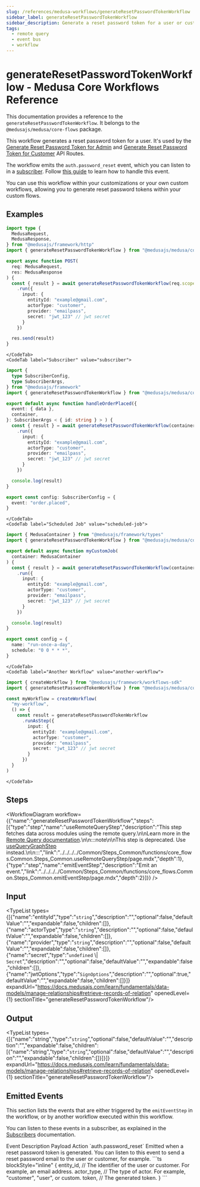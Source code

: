 ```yaml
---
slug: /references/medusa-workflows/generateResetPasswordTokenWorkflow
sidebar_label: generateResetPasswordTokenWorkflow
sidebar_description: Generate a reset password token for a user or customer.
tags:
  - remote query
  - event bus
  - workflow
---
```



# generateResetPasswordTokenWorkflow - Medusa Core Workflows Reference

This documentation provides a reference to the `generateResetPasswordTokenWorkflow`. It belongs to the `@medusajs/medusa/core-flows` package.

This workflow generates a reset password token for a user. It's used by the
[Generate Reset Password Token for Admin](https://docs.medusajs.com/api/admin#auth\_postactor\_typeauth\_providerresetpassword)
and [Generate Reset Password Token for Customer](https://docs.medusajs.com/api/store#auth\_postactor\_typeauth\_providerresetpassword)
API Routes.

The workflow emits the `auth.password_reset` event, which you can listen to in
a [subscriber](https://docs.medusajs.com/learn/fundamentals/events-and-subscribers). Follow
[this guide](https://docs.medusajs.com/resources/commerce-modules/auth/reset-password) to learn
how to handle this event.

You can use this workflow within your customizations or your own custom workflows, allowing you to
generate reset password tokens within your custom flows.

<SourceCodeLink link="https://github.com/medusajs/medusa/blob/fc377a136006df0f1c3d5cb6e0be340a486a03f0/packages/core/core-flows/src/auth/workflows/generate-reset-password-token.ts#L43" />

## Examples

<CodeTabs group="workflow-exection">
    <CodeTab label="API Route" value="api-route">
    
```ts title="src/api/workflow/route.ts"
import type {
  MedusaRequest,
  MedusaResponse,
} from "@medusajs/framework/http"
import { generateResetPasswordTokenWorkflow } from "@medusajs/medusa/core-flows"

export async function POST(
  req: MedusaRequest,
  res: MedusaResponse
) {
  const { result } = await generateResetPasswordTokenWorkflow(req.scope)
    .run({
      input: {
        entityId: "example@gmail.com",
        actorType: "customer",
        provider: "emailpass",
        secret: "jwt_123" // jwt secret
      }
    })

  res.send(result)
}
```

    </CodeTab>
    <CodeTab label="Subscriber" value="subscriber">
    
```ts title="src/subscribers/order-placed.ts"
import {
  type SubscriberConfig,
  type SubscriberArgs,
} from "@medusajs/framework"
import { generateResetPasswordTokenWorkflow } from "@medusajs/medusa/core-flows"

export default async function handleOrderPlaced({
  event: { data },
  container,
}: SubscriberArgs < { id: string } > ) {
  const { result } = await generateResetPasswordTokenWorkflow(container)
    .run({
      input: {
        entityId: "example@gmail.com",
        actorType: "customer",
        provider: "emailpass",
        secret: "jwt_123" // jwt secret
      }
    })

  console.log(result)
}

export const config: SubscriberConfig = {
  event: "order.placed",
}
```

    </CodeTab>
    <CodeTab label="Scheduled Job" value="scheduled-job">
    
```ts title="src/jobs/message-daily.ts"
import { MedusaContainer } from "@medusajs/framework/types"
import { generateResetPasswordTokenWorkflow } from "@medusajs/medusa/core-flows"

export default async function myCustomJob(
  container: MedusaContainer
) {
  const { result } = await generateResetPasswordTokenWorkflow(container)
    .run({
      input: {
        entityId: "example@gmail.com",
        actorType: "customer",
        provider: "emailpass",
        secret: "jwt_123" // jwt secret
      }
    })

  console.log(result)
}

export const config = {
  name: "run-once-a-day",
  schedule: "0 0 * * *",
}
```

    </CodeTab>
    <CodeTab label="Another Workflow" value="another-workflow">
    
```ts title="src/workflows/my-workflow.ts"
import { createWorkflow } from "@medusajs/framework/workflows-sdk"
import { generateResetPasswordTokenWorkflow } from "@medusajs/medusa/core-flows"

const myWorkflow = createWorkflow(
  "my-workflow",
  () => {
    const result = generateResetPasswordTokenWorkflow
      .runAsStep({
        input: {
          entityId: "example@gmail.com",
          actorType: "customer",
          provider: "emailpass",
          secret: "jwt_123" // jwt secret
        }
      })
  }
)
```

    </CodeTab>
  </CodeTabs>

## Steps

<WorkflowDiagram workflow={{"name":"generateResetPasswordTokenWorkflow","steps":[{"type":"step","name":"useRemoteQueryStep","description":"This step fetches data across modules using the remote query.\n\nLearn more in the [Remote Query documentation](https://docs.medusajs.com/learn/fundamentals/module-links/query).\n\n:::note\n\nThis step is deprecated. Use [useQueryGraphStep](../../../../Common/Steps_Common/functions/core_flows.Common.Steps_Common.useQueryGraphStep/page.mdx) instead.\n\n:::","link":"../../../../Common/Steps_Common/functions/core_flows.Common.Steps_Common.useRemoteQueryStep/page.mdx","depth":1},{"type":"step","name":"emitEventStep","description":"Emit an event.","link":"../../../../Common/Steps_Common/functions/core_flows.Common.Steps_Common.emitEventStep/page.mdx","depth":2}]}} />

## Input

<TypeList types={[{"name":"entityId","type":"`string`","description":"","optional":false,"defaultValue":"","expandable":false,"children":[]},{"name":"actorType","type":"`string`","description":"","optional":false,"defaultValue":"","expandable":false,"children":[]},{"name":"provider","type":"`string`","description":"","optional":false,"defaultValue":"","expandable":false,"children":[]},{"name":"secret","type":"`undefined` \\| `Secret`","description":"","optional":false,"defaultValue":"","expandable":false,"children":[]},{"name":"jwtOptions","type":"`SignOptions`","description":"","optional":true,"defaultValue":"","expandable":false,"children":[]}]} expandUrl="https://docs.medusajs.com/learn/fundamentals/data-models/manage-relationships#retrieve-records-of-relation" openedLevel={1} sectionTitle="generateResetPasswordTokenWorkflow"/>

## Output

<TypeList types={[{"name":"string","type":"`string`","optional":false,"defaultValue":"","description":"","expandable":false,"children":[{"name":"string","type":"`string`","optional":false,"defaultValue":"","description":"","expandable":false,"children":[]}]}]} expandUrl="https://docs.medusajs.com/learn/fundamentals/data-models/manage-relationships#retrieve-records-of-relation" openedLevel={1} sectionTitle="generateResetPasswordTokenWorkflow"/>

## Emitted Events

This section lists the events that are either triggered by the `emitEventStep` in the workflow, or by another workflow executed within this workflow.

You can listen to these events in a subscriber, as explained in the [Subscribers](https://docs.medusajs.com/learn/fundamentals/events-and-subscribers) documentation.

<Table>
  <Table.Header>
    <Table.Row>
      <Table.HeaderCell>
Event
</Table.HeaderCell>
      <Table.HeaderCell>
Description
</Table.HeaderCell>
      <Table.HeaderCell>
Payload
</Table.HeaderCell>
      <Table.HeaderCell>
Action
</Table.HeaderCell>
    </Table.Row>
  </Table.Header>
  <Table.Body>
    <Table.Row>
      <Table.Cell>
`auth.password_reset`
</Table.Cell>
      <Table.Cell>
Emitted when a reset password token is generated. You can listen to this event
to send a reset password email to the user or customer, for example.
</Table.Cell>
      <Table.Cell>
```ts blockStyle="inline"
{
  entity_id, // The identifier of the user or customer. For example, an email address.
  actor_type, // The type of actor. For example, "customer", "user", or custom.
  token, // The generated token.
}
```
</Table.Cell>
      <Table.Cell>
<CopyGeneratedSnippetButton tooltipText="Copy subscriber for event" type="subscriber" options={{
        event: "auth.password_reset",
        payload: `\`\`\`ts
{
  entity_id, // The identifier of the user or customer. For example, an email address.
  actor_type, // The type of actor. For example, "customer", "user", or custom.
  token, // The generated token.
}
\`\`\``
        }}/>
</Table.Cell>
    </Table.Row>
  </Table.Body>
</Table>

